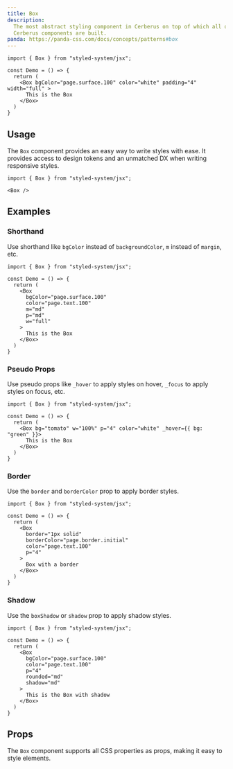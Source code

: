 ```yaml
---
title: Box
description:
  The most abstract styling component in Cerberus on top of which all other
  Cerberus components are built.
panda: https://panda-css.com/docs/concepts/patterns#box
---
```



```tsx
import { Box } from "styled-system/jsx";

const Demo = () => {
  return (
    <Box bgColor="page.surface.100" color="white" padding="4"  width="full" >
      This is the Box
    </Box>
  )
}
```

## Usage

The `Box` component provides an easy way to write styles with ease. It provides
access to design tokens and an unmatched DX when writing responsive styles.

```tsx
import { Box } from "styled-system/jsx";
```

```tsx
<Box />
```

## Examples

### Shorthand

Use shorthand like `bgColor` instead of `backgroundColor`, `m` instead of `margin`, etc.

```tsx
import { Box } from "styled-system/jsx";

const Demo = () => {
  return (
    <Box
      bgColor="page.surface.100"
      color="page.text.100"
      m="md"
      p="md"
      w="full"
    >
      This is the Box
    </Box>
  )
}
```

### Pseudo Props

Use pseudo props like `_hover` to apply styles on hover, `_focus` to apply
styles on focus, etc.

```tsx
import { Box } from "styled-system/jsx";

const Demo = () => {
  return (
    <Box bg="tomato" w="100%" p="4" color="white" _hover={{ bg: "green" }}>
      This is the Box
    </Box>
  )
}
```

### Border

Use the `border` and `borderColor` prop to apply border styles.

```tsx
import { Box } from "styled-system/jsx";

const Demo = () => {
  return (
    <Box
      border="1px solid"
      borderColor="page.border.initial"
      color="page.text.100"
      p="4"
    >
      Box with a border
    </Box>
  )
}

```

### Shadow

Use the `boxShadow` or `shadow` prop to apply shadow styles.

```tsx
import { Box } from "styled-system/jsx";

const Demo = () => {
  return (
    <Box
      bgColor="page.surface.100"
      color="page.text.100"
      p="4"
      rounded="md"
      shadow="md"
    >
      This is the Box with shadow
    </Box>
  )
}
```

## Props

The `Box` component supports all CSS properties as props, making it easy to
style elements.